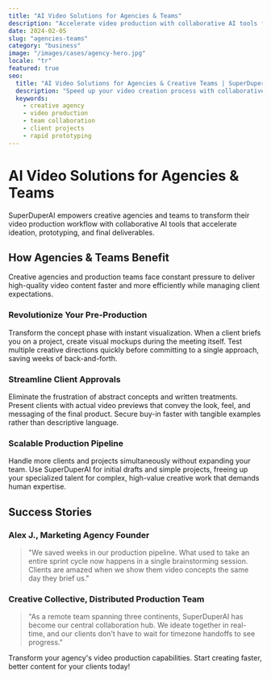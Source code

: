 ```yaml
---
title: "AI Video Solutions for Agencies & Teams"
description: "Accelerate video production with collaborative AI tools for rapid prototyping and client deliverables"
date: 2024-02-05
slug: "agencies-teams"
category: "business"
image: "/images/cases/agency-hero.jpg"
locale: "tr"
featured: true
seo:
  title: "AI Video Solutions for Agencies & Creative Teams | SuperDuperAI"
  description: "Speed up your video creation process with collaborative AI tools that streamline prototyping and production for client projects"
  keywords:
    - creative agency
    - video production
    - team collaboration
    - client projects
    - rapid prototyping
---
```


# AI Video Solutions for Agencies & Teams

SuperDuperAI empowers creative agencies and teams to transform their video production workflow with collaborative AI tools that accelerate ideation, prototyping, and final deliverables.

<FeatureGrid>
  <Feature
    title="Rapid Prototyping"
    description="Test concepts and create visual mockups in minutes instead of days"
    icon="layers"
  />
  <Feature
    title="Collaborative Workflow"
    description="Seamlessly share and iterate on projects across distributed teams"
    icon="users"
  />
  <Feature
    title="Client Presentation"
    description="Impress clients with quick turnaround of high-quality concepts"
    icon="presentation"
  />
</FeatureGrid>

## How Agencies & Teams Benefit

Creative agencies and production teams face constant pressure to deliver high-quality video content faster and more efficiently while managing client expectations.

### Revolutionize Your Pre-Production

Transform the concept phase with instant visualization. When a client briefs you on a project, create visual mockups during the meeting itself. Test multiple creative directions quickly before committing to a single approach, saving weeks of back-and-forth.

### Streamline Client Approvals

Eliminate the frustration of abstract concepts and written treatments. Present clients with actual video previews that convey the look, feel, and messaging of the final product. Secure buy-in faster with tangible examples rather than descriptive language.

### Scalable Production Pipeline

Handle more clients and projects simultaneously without expanding your team. Use SuperDuperAI for initial drafts and simple projects, freeing up your specialized talent for complex, high-value creative work that demands human expertise.

## Success Stories

### Alex J., Marketing Agency Founder

> "We saved weeks in our production pipeline. What used to take an entire sprint cycle now happens in a single brainstorming session. Clients are amazed when we show them video concepts the same day they brief us."

### Creative Collective, Distributed Production Team

> "As a remote team spanning three continents, SuperDuperAI has become our central collaboration hub. We ideate together in real-time, and our clients don't have to wait for timezone handoffs to see progress."

<CTABox>
  Transform your agency's video production capabilities. Start creating faster,
  better content for your clients today!
</CTABox>
